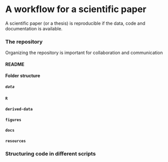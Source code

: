 # A workflow for a scientific paper
A scientific paper (or a thesis) is reproducible if the data, code and documentation is available.


### The repository 
Organizing the repository is important for collaboration and communication

#### README

#### Folder structure

##### `data`

#### `R`

#### `derived-data`

#### `figures`

#### `docs`

#### `resources`

### Structuring code in different scripts



